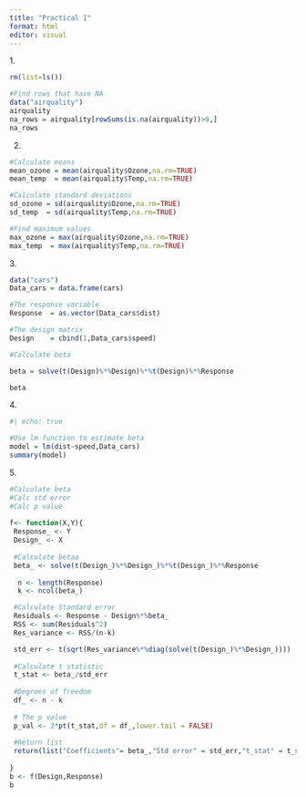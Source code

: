 ```yaml
---
title: "Practical 1"
format: html
editor: visual
---
```


\section{Practical One}

1\.

```r
rm(list=ls())

#Find rows that have NA
data("airquality")
airquality
na_rows = airquality[rowSums(is.na(airquality))>0,]
na_rows

```

2.  

```r

#Calculate means
mean_ozone = mean(airquality$Ozone,na.rm=TRUE)
mean_temp  = mean(airquality$Temp,na.rm=TRUE)

#Calculate standard deviations
sd_ozone = sd(airquality$Ozone,na.rm=TRUE)
sd_temp  = sd(airquality$Temp,na.rm=TRUE)

#Find maximum values
max_ozone = max(airquality$Ozone,na.rm=TRUE)
max_temp  = max(airquality$Temp,na.rm=TRUE)
```

3\.

```r

data("cars")
Data_cars = data.frame(cars)

#The response variable
Response  = as.vector(Data_cars$dist)

#The design matrix
Design    = cbind(1,Data_cars$speed)

#Calculate beta

beta = solve(t(Design)%*%Design)%*%t(Design)%*%Response

beta

```

4\.

```r
#| echo: true

#Use lm function to estimate beta
model = lm(dist~speed,Data_cars)
summary(model)
```

5\.

```r

#Calculate beta
#Calc std error
#Calc p value
  
f<- function(X,Y){
 Response_ <- Y
 Design_ <- X
 
 #Calculate betaa
 beta_ <- solve(t(Design_)%*%Design_)%*%t(Design_)%*%Response
 
  n <- length(Response)
  k <- ncol(beta_)

 #Calculate Standard error
 Residuals <- Response - Design%*%beta_
 RSS <- sum(Residuals^2)
 Res_variance <- RSS/(n-k)

 std_err <- t(sqrt(Res_variance%*%diag(solve(t(Design_)%*%Design_))))
 
 #Calculate t statistic
 t_stat <- beta_/std_err
 
 #Degrees of freedom
 df_ <- n - k
 
 # The p value
 p_val <- 2*pt(t_stat,df = df_,lower.tail = FALSE)
 
 #Return list
 return(list("Coefficients"= beta_,"Std error" = std_err,"t_stat" = t_stat,"pvalue" = p_val))
  
}
b <- f(Design,Response)
b
```

